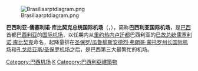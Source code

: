 {{Infobox Airport 
| airport_name  = <center>巴西利亚-儒塞利诺·库比契克总统国际机场<br><small>{{lang|pt|Aeroporto Internacional de Brasília - Presidente Juscelino Kubitschek}}</small></center>
| image        =
| image-width  = 180
| image2       = Brasiliaarportaerial.jpg
| image2-width  = 220
| IATA         = BSB
| ICAO         = SBBR
| type         = 军用/民用
| owner        = 
| operator     = [[Infraero|Infraero]]
| city         = [[巴西|巴西]][[巴西利亚|巴西利亚]]
| location     = 
| elevation-f  = 3,479
| elevation-m  = 1,060
| coordinates  = {{Coord|15|52|16|S|047|55|07|W|type:airport|display=inline,title}}
| website      = [https://web.archive.org/web/20090118093231/http://www.infraero.gov.br/usa/aero_prev_home.php?ai=146 www.infraero.gov.br]
| metric-elev  = 
| metric-rwy   = 
| r1-number    = 11R/29L
| r1-length-f  = 10,827
| r1-length-m  = 3,300
| r1-surface   = [[柏油|柏油]]
| r2-number    = 11L/29R
| r2-length-f  = 10,499
| r2-length-m  = 3,200
| r2-surface   = 柏油
| pushpin_map = Brazil Brasília
| pushpin_mapsize = 240
| pushpin_label = '''BSB/SBBR'''
| pushpin_label_position = top
| pushpin_map_caption = 机场在巴西利亚的位置
| stat-year    = 
| stat1-header = 
| stat1-data   = 
| stat2-header = 
| stat2-data   = 
| footnotes    = 
}}
[[File:Brasiliaarptdiagram.png|thumb]]

'''巴西利亚-儒塞利诺·库比契克总统国际机场'''（{{lang-pt|Aeroporto Internacional de Brasília - Presidente Juscelino Kubitschek}}，{{airport codes|BSB|SBBR}}），简称'''巴西利亚国际机场'''，是[[巴西|巴西]]首都[[巴西利亚|巴西利亚]]的[[国际机场|国际机场]]，以任期内从[[里约热内卢|里约热内卢]][[迁都|迁都]]巴西利亚的[[巴西总统|已故总统]][[儒塞利诺·库比契克|儒塞利诺·库比契克]]命名，起降量排在[[圣保罗/瓜鲁柳斯安德烈·弗朗哥·蒙托罗州长国际机场|圣保罗/瓜鲁柳斯安德烈·弗朗哥·蒙托罗州长国际机场]]和[[孔戈尼亚斯/圣保罗机场|孔戈尼亚斯/圣保罗机场]]之后，是巴西第三大最繁忙的机场。
{{Commonscat|Brasília International Airport}}
[[Category:巴西机场|Category:巴西机场]]
[[Category:冠以人名的美洲機場|K]]
[[Category:巴西利亞建築物|Category:巴西利亞建築物]]